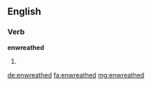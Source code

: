 ==English==

===Verb===
'''enwreathed'''

# {{en-past of|enwreathe}}

[[de:enwreathed]]
[[fa:enwreathed]]
[[mg:enwreathed]]